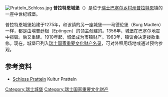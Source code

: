 [[File:Pratteln_Schloss.jpg|thumb]]
'''普拉特恩城堡'''（{{lang-de|Schloss Pratteln}}）是位于[[瑞士|瑞士]][[巴塞尔乡村州|巴塞尔乡村州]][[普拉特恩|普拉特恩]]镇的一座中世纪城堡。

普拉特恩城堡始建于1275年，和该镇的另一座城堡——马德伦堡（Burg Madlen）一样，都是由埃普廷根（Eptingen）的领主创建的。1356年，城堡在巴塞尔地震中损毁。后又重建。1910年起，城堡成为市镇财产。1963年，镇议会决定拨款重修。现在，城堡已列入[[瑞士国家和区域重要文化财产名录|瑞士国家重要文化财产名录]]，可对外租用场地或通过预约参观。

==参考资料==
*{{de}}[http://www.kulturpratteln.ch/Schloss-Pratteln/Schloss-Pratteln-25 Schloss Pratteln] {{Wayback|url=http://www.kulturpratteln.ch/Schloss-Pratteln/Schloss-Pratteln-25 |date=20200123165628 }} Kultur Pratteln

{{coord|47|31|6.8|N|7|41|42.8|E|region:CH_type:landmark|display=title}}
[[Category:瑞士城堡|Category:瑞士城堡]]
[[Category:瑞士国家重要文化财产|Category:瑞士国家重要文化财产]]